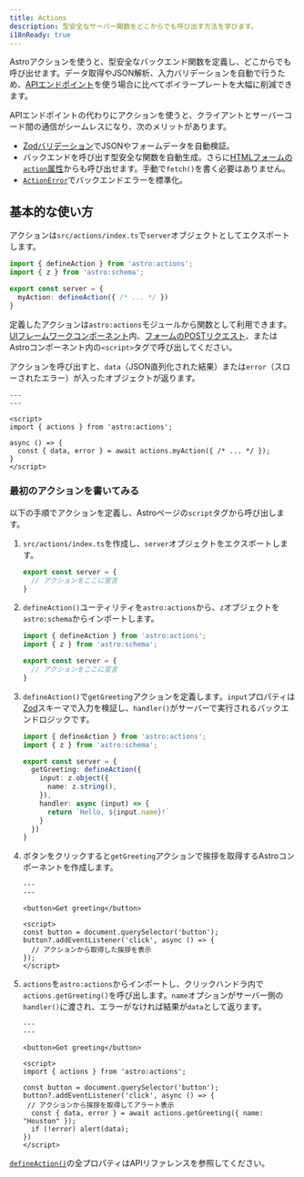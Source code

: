 ```yaml
---
title: Actions
description: 型安全なサーバー関数をどこからでも呼び出す方法を学びます。
i18nReady: true
---
```



<p><Since v="4.15" /></p>

Astroアクションを使うと、型安全なバックエンド関数を定義し、どこからでも呼び出せます。データ取得やJSON解析、入力バリデーションを自動で行うため、[APIエンドポイント](/ja/guides/endpoints/)を使う場合に比べてボイラープレートを大幅に削減できます。

APIエンドポイントの代わりにアクションを使うと、クライアントとサーバーコード間の通信がシームレスになり、次のメリットがあります。

* [Zodバリデーション](https://zod.dev/?id=primitives)でJSONやフォームデータを自動検証。
* バックエンドを呼び出す型安全な関数を自動生成。さらに[HTMLフォームの`action`属性](#)からも呼び出せます。手動で`fetch()`を書く必要はありません。
* [`ActionError`](/ja/reference/modules/astro-actions/#actionerror)でバックエンドエラーを標準化。

## 基本的な使い方

アクションは`src/actions/index.ts`で`server`オブジェクトとしてエクスポートします。

```ts title="src/actions/index.ts"
import { defineAction } from 'astro:actions';
import { z } from 'astro:schema';

export const server = {
  myAction: defineAction({ /* ... */ })
}
```

定義したアクションは`astro:actions`モジュールから関数として利用できます。[UIフレームワークコンポーネント](/en/guides/framework-components/)内、[フォームのPOSTリクエスト](#call-actions-from-an-html-form-action)、またはAstroコンポーネント内の`<script>`タグで呼び出してください。

アクションを呼び出すと、`data`（JSON直列化された結果）または`error`（スローされたエラー）が入ったオブジェクトが返ります。

```astro title="src/pages/index.astro"
---
---

<script>
import { actions } from 'astro:actions';

async () => {
  const { data, error } = await actions.myAction({ /* ... */ });
}
</script>
```

### 最初のアクションを書いてみる

以下の手順でアクションを定義し、Astroページの`script`タグから呼び出します。

<Steps>

1. `src/actions/index.ts`を作成し、`server`オブジェクトをエクスポートします。

   ```ts title="src/actions/index.ts"
   export const server = {
     // アクションをここに宣言
   }
   ```

2. `defineAction()`ユーティリティを`astro:actions`から、`z`オブジェクトを`astro:schema`からインポートします。

   ```ts ins={1-2} title="src/actions/index.ts"
   import { defineAction } from 'astro:actions';
   import { z } from 'astro:schema';

   export const server = {
     // アクションをここに宣言
   }
   ```

3. `defineAction()`で`getGreeting`アクションを定義します。`input`プロパティは[Zod](https://zod.dev)スキーマで入力を検証し、`handler()`がサーバーで実行されるバックエンドロジックです。

   ```ts ins={5-12} title="src/actions/index.ts"
   import { defineAction } from 'astro:actions';
   import { z } from 'astro:schema';

   export const server = {
     getGreeting: defineAction({
       input: z.object({
         name: z.string(),
       }),
       handler: async (input) => {
         return `Hello, ${input.name}!`
       }
     })
   }
   ```

4. ボタンをクリックすると`getGreeting`アクションで挨拶を取得するAstroコンポーネントを作成します。

   ```astro title="src/pages/index.astro"
   ---
   ---

   <button>Get greeting</button>

   <script>
   const button = document.querySelector('button');
   button?.addEventListener('click', async () => {
     // アクションから取得した挨拶を表示
   });
   </script>
   ```

5. `actions`を`astro:actions`からインポートし、クリックハンドラ内で`actions.getGreeting()`を呼び出します。`name`オプションがサーバー側の`handler()`に渡され、エラーがなければ結果が`data`として返ります。

   ```astro title="src/pages/index.astro" ins={7, 12-13}
   ---
   ---

   <button>Get greeting</button>

   <script>
   import { actions } from 'astro:actions';

   const button = document.querySelector('button');
   button?.addEventListener('click', async () => {
    // アクションから挨拶を取得してアラート表示
     const { data, error } = await actions.getGreeting({ name: "Houston" });
     if (!error) alert(data);
   })
   </script>
   ```

</Steps>

<ReadMore>[`defineAction()`](/ja/reference/modules/astro-actions/#)の全プロパティはAPIリファレンスを参照してください。</ReadMore>
